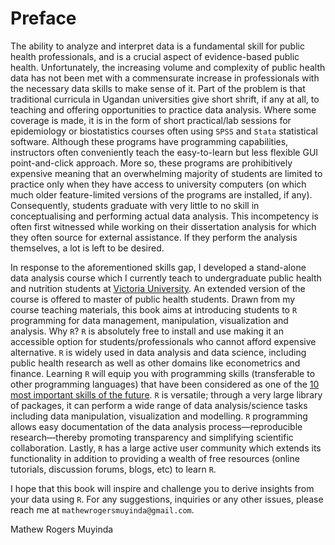 # Preface {.unnumbered}

The ability to analyze and interpret data is a fundamental skill for public health professionals, and is a crucial aspect of evidence-based public health. Unfortunately, the increasing volume and complexity of public health data has not been met with a commensurate increase in professionals with the necessary data skills to make sense of it. Part of the problem is that traditional curricula in Ugandan universities give short shrift, if any at all, to teaching and offering opportunities to practice data analysis. Where some coverage is made, it is in the form of short practical/lab sessions for epidemiology or biostatistics courses often using `SPSS` and `Stata` statistical software. Although these programs have programming capabilities, instructors often conveniently teach the easy-to-learn but less flexible GUI point-and-click approach. More so, these programs are prohibitively expensive meaning that an overwhelming majority of students are limited to practice only when they have access to university computers (on which much older feature-limited versions of the programs are installed, if any). Consequently, students graduate with very little to no skill in conceptualising and performing actual data analysis. This incompetency is often first witnessed while working on their dissertation analysis for which they often source for external assistance. If they perform the analysis themselves, a lot is left to be desired. 


In response to the aforementioned skills gap, I developed a stand-alone data analysis course which I currently teach to undergraduate public health and nutrition students at [Victoria University](https://vu.ac.ug/). An extended version of the course is offered to master of public health students. Drawn from my course teaching materials, this book aims at introducing students to `R` programming for data management, manipulation, visualization and analysis. Why `R`? `R` is absolutely free to install and use making it an accessible option for students/professionals who cannot afford expensive alternative. `R` is widely used in data analysis and data science, including public health research as well as other domains like econometrics and finance. Learning `R` will equip you with programming skills (transferable to other programming languages) that have been considered as one of the [10 most important skills of the future](https://www.weforum.org/agenda/2020/10/top-10-work-skills-of-tomorrow-how-long-it-takes-to-learn-them/). `R` is versatile; through a very large library of packages, it can perform a wide range of data analysis/science tasks including data manipulation, visualization and modelling. `R` programming allows easy documentation of the data analysis process---reproducible research---thereby promoting transparency and simplifying scientific collaboration. Lastly, `R` has a large active user community which extends its functionality in addition to providing a wealth of free resources (online tutorials, discussion forums, blogs, etc) to learn `R`.


I hope that this book will inspire and challenge you to derive insights from your data using `R`. For any suggestions, inquiries or any other issues, please reach me at `mathewrogersmuyinda@gmail.com`.


<div align="right">Mathew Rogers Muyinda</div>






